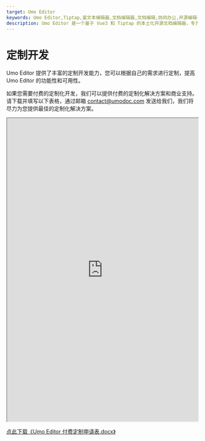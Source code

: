 ```yaml
---
target: Umo Editor
keywords: Umo Editor,Tiptap,富文本编辑器,文档编辑器,文档编辑,协同办公,开源编辑器,国产编辑器
description: Umo Editor 是一个基于 Vue3 和 Tiptap 的本土化开源文档编辑器，专为国人用户设计。它提供了强大的文档编辑能力和 AI 创作功能，支持分页模式、Markdown 语法、富文本编辑、多种格式的节点插入、页面样式设置、文档导出与打印等功能。此外，Umo Editor 还支持自定义扩展、多语言设置和暗色主题。
---
```


# 定制开发

Umo Editor 提供了丰富的定制开发能力，您可以根据自己的需求进行定制，提高 Umo Editor 的功能性和可用性。

如果您需要付费的定制化开发，我们可以提供付费的定制化解决方案和商业支持。请下载并填写以下表格，通过邮箱 contact@umodoc.com 发送给我们，我们将尽力为您提供最佳的定制化解决方案。


<iframe src="https://s2.umodoc.com/files/Umo Editor 付费定制申请表.pdf" width="100%" height="800" style={{border: 'solid 1px #ccc', margin: '2rem 0'}}></iframe>

<a href="https://s2.umodoc.com/files/Umo Editor 付费定制申请表.docx">点此下载《Umo Editor 付费定制申请表.docx》</a>